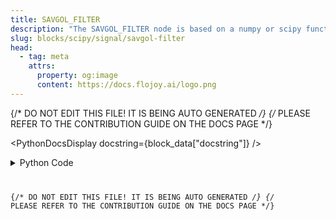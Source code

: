 ```yaml
---
title: SAVGOL_FILTER
description: "The SAVGOL_FILTER node is based on a numpy or scipy function."
slug: blocks/scipy/signal/savgol-filter
head:
  - tag: meta
    attrs:
      property: og:image
      content: https://docs.flojoy.ai/logo.png
---
```


{/* DO NOT EDIT THIS FILE! IT IS BEING AUTO GENERATED */}
{/* PLEASE REFER TO THE CONTRIBUTION GUIDE ON THE DOCS PAGE */}


<PythonDocsDisplay docstring={block_data["docstring"]} />
<details>
<summary>Python Code</summary>



<Code code={pythonCode} lang="py" wrap theme="dracula" />

[Find this Flojoy Block on GitHub](https://github.com/flojoy-ai/blocks/blob/main/blocks/SCIPY/SIGNAL/SAVGOL_FILTER/SAVGOL_FILTER.py)

</details>

{/* DO NOT EDIT THIS FILE! IT IS BEING AUTO GENERATED */}
{/* PLEASE REFER TO THE CONTRIBUTION GUIDE ON THE DOCS PAGE */}
